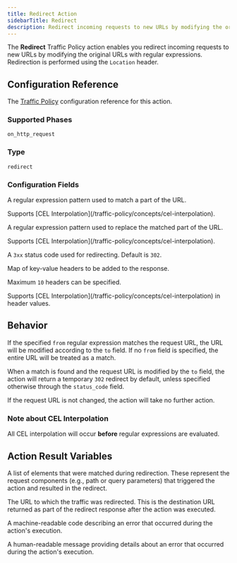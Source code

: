 ```yaml
---
title: Redirect Action
sidebarTitle: Redirect
description: Redirect incoming requests to new URLs by modifying the original URLs with regular expressions.
---
```




The **Redirect** Traffic Policy action enables you redirect incoming requests to
new URLs by modifying the original URLs with regular expressions. Redirection is
performed using the `Location` header.

## Configuration Reference

The [Traffic Policy](/docs/traffic-policy/) configuration
reference for this action.

### Supported Phases

`on_http_request`

### Type

`redirect`

### Configuration Fields

<ConfigField title="from" type="string" required={false} cel={true}>
    <p>A regular expression pattern used to match a part of the URL.</p>
    <p>Supports [CEL Interpolation](/traffic-policy/concepts/cel-interpolation).</p>
</ConfigField>

<ConfigField title="to" type="string" required={true} cel={true}>
    <p>A regular expression pattern used to replace the matched part of the URL.</p>
    <p>Supports [CEL Interpolation](/traffic-policy/concepts/cel-interpolation).</p>
</ConfigField>

<ConfigField title="status_code" type="integer" required={false}>
    <p>A <code>3xx</code> status code used for redirecting. Default is <code>302</code>.</p>
</ConfigField>

<ConfigField title="headers" type="object" required={false} cel={true}>
    <p>Map of key-value headers to be added to the response.</p>
    <p>Maximum <code>10</code> headers can be specified.</p>
    <p>Supports [CEL Interpolation](/traffic-policy/concepts/cel-interpolation) in header values.</p>
</ConfigField>

## Behavior

If the specified `from` regular expression matches the request URL, the URL will
be modified according to the `to` field. If no `from` field is specified, the
entire URL will be treated as a match.

When a match is found and the request URL is modified by the `to` field, the
action will return a temporary `302` redirect by default, unless specified
otherwise through the `status_code` field.

If the request URL is not changed, the action will take no further action.

### Note about CEL Interpolation

All CEL interpolation will occur **before** regular expressions
are evaluated.

<ActionExamples />

## Action Result Variables

<ActionVariablesDescription />

<ConfigField title="actions.ngrok.redirect.matches" type="array of strings">
    <p>A list of elements that were matched during redirection. These represent the request components (e.g., path or query parameters) that triggered the action and resulted in the redirect.</p>
</ConfigField>

<ConfigField title="actions.ngrok.redirect.url" type="string">
    <p>The URL to which the traffic was redirected. This is the destination URL returned as part of the redirect response after the action was executed.</p>
</ConfigField>

<ConfigField title="actions.ngrok.redirect.error.code" type="string">
    <p>A machine-readable code describing an error that occurred during the action's execution.</p>
</ConfigField>

<ConfigField title="actions.ngrok.redirect.error.message" type="string">
    <p>A human-readable message providing details about an error that occurred during the action's execution.</p>
</ConfigField>
